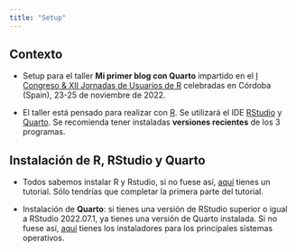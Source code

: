 ```yaml
---
title: "Setup"
---
```



::: {.callout-note collapse="false" appearance="default" icon="false"}
## Contexto

- Setup para el taller **Mi primer blog con Quarto** impartido en el  [I Congreso & XII Jornadas de Usuarios de R](http://r-es.org/12jr/){target="_blank"} celebradas en Córdoba (Spain), 23-25 de noviembre de 2022.

-   El taller está pensado para realizar con [R](https://cran.r-project.org/){target="_blank"}. Se utilizará el IDE [RStudio](https://www.rstudio.com/){target="_blank"} y [Quarto](https://quarto.org/){target="_blank"}. Se recomienda tener instaladas **versiones recientes** de los 3 programas.
:::


::: {.callout-important collapse="false" appearance="default" icon="false"}
## Instalación de R, RStudio y Quarto

-   Todos sabemos instalar R y Rstudio, si no fuese así, [aquí](https://perezp44.github.io/intro-ds-22-23-web/mas-recursos/01_instrucciones-instalacion.html){target="_blank"} tienes un tutorial. Sólo tendrías que completar la primera parte del tutorial.

-   Instalación de **Quarto**: si tienes una versión de RStudio superior o igual a RStudio 2022.07.1, ya tienes una versión de Quarto instalada. Si no fuese así, [aquí](https://quarto.org/docs/get-started/){target="_blank"} tienes los instaladores para los principales sistemas operativos.
:::

<br>
